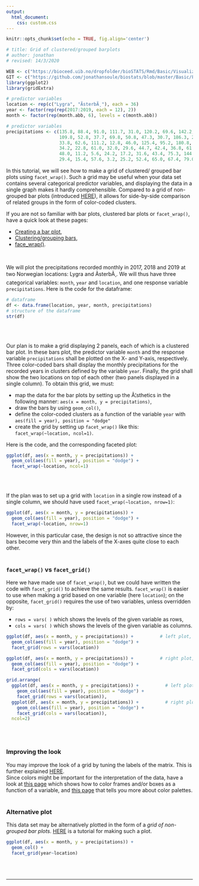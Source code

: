 ```yaml
---
output:
  html_document:
    css: custom.css
--- 
```


```r
knitr::opts_chunk$set(echo = TRUE, fig.align='center')

# title: Grid of clustered/grouped barplots
# author: jonathan
# revised: 14/3/2020 

WEB <- c("https://bioceed.uib.no/dropfolder/bioSTATS/Rmd/Basic/Visualizing/Faceted/grid-clustered-bars.html")
GIT <- c("https://github.com/jonathansoule/biostats/blob/master/Basic/Faceted/Faceted/grid-clustered-bars.Rmd")
library(ggplot2)
library(gridExtra)

# predictor variables
location <- rep(c("Lygra", "ÃsterbÃ¸"), each = 36)
year <- factor(rep(rep(2017:2019, each = 12), 2))
month <- factor(rep(month.abb, 6), levels = c(month.abb))

# predictor variables
precipitations <- c(135.8, 88.4, 91.0, 111.7, 31.0, 120.2, 69.6, 142.2, 83.8, 208.6, 229.4, 141.4,
                    109.8, 52.8, 37.7, 69.8, 50.8, 47.3, 30.7, 186.3, 294.6, 245.9, 57.6, 46.4,
                    33.8, 62.6, 111.2, 12.8, 46.0, 125.4, 95.2, 180.8, 148.6, 132.0, 21.6, 224.4,
                    34.2, 22.8, 61.0, 32.0, 29.6, 44.7, 42.4, 36.8, 61.8, 88.2, 92.6, 80.2,
                    48.0, 11.2, 5.6, 24.2, 17.2, 31.6, 43.4, 75.3, 144.0, 103.0, 12.4, 36.6,
                    29.4, 15.4, 57.6, 3.2, 25.2, 52.4, 65.0, 67.4, 79.0, 18.2, 7.8, 92.0)

```

In this tutorial, we will see how to make a grid of clustered/ grouped bar plots using `facet_wrap()`. Such a grid may be useful when your data set contains several categorical predictor variables, and displaying the data in a single graph makes it hardly comprehensible. Compared to a grid of non-grouped bar plots (introduced [HERE](https://biostats.w.uib.no/grid-bar-plots/){target="_blank"}), it allows for side-by-side comparison of related groups in the form of color-coded clusters. 


If you are not so familiar with bar plots, clustered bar plots or `facet_wrap()`, have a quick look at these pages:

+ [Creating a bar plot](https://biostats.w.uib.no/creating-a-bar-plot/){target="_blank"},
+ [Clustering/grouping bars](https://biostats.w.uib.no/clustering-grouping-bars/){target="_blank"},
+ [face_wrap()](https://biostats.w.uib.no/facet_wrap/){target="_blank"}.

<br/>

We will plot the precipitations recorded monthly in 2017, 2018 and 2019 at two Norwegian locations: Lygra and ÃsterbÃ¸. We will thus have three categorical variables: `month`, `year` and `location`, and one response variable `precipitations`. Here is the code for the dataframe:

```r
# dataframe
df <- data.frame(location, year, month, precipitations)
# structure of the dataframe
str(df)
```
<br/><br/>

Our plan is to make a grid displaying 2 panels, each of which is a clustered bar plot. In these bars plot, the predictor variable `month` and the response variable `precipitations` shall be plotted on the X- and Y-axis, respectively. Three color-coded bars shall display the monthly precipitations for the recorded years in clusters defined by the variable `year`. Finally, the grid shall show the two locations on top of each other (two panels displayed in a single column). To obtain this grid, we must:

+ map the data for the bar plots by setting up the Ã¦sthetics in the following manner: `aes(x = month, y = precipitations)`,
+ draw the bars by using `geom_col()`,
+ define the color-coded clusters as a function of the variable `year` with `aes(fill = year), position = "dodge"`
+ create the grid by setting up `facet_wrap()` like this: `facet_wrap(~location, ncol=1)`.

Here is the code, and the corresponding faceted plot:

```r
ggplot(df, aes(x = month, y = precipitations)) +
  geom_col(aes(fill = year), position = "dodge") + 
  facet_wrap(~location, ncol=1)
```
<br/><br/>

If the plan was to set up a grid with `location` in a single row instead of a single column, we should have used `facet_wrap(~location, nrow=1)`:
```r
ggplot(df, aes(x = month, y = precipitations)) +
  geom_col(aes(fill = year), position = "dodge") + 
  facet_wrap(~location, nrow=1)
```
However, in this particular case, the design is not so attractive since the bars become very thin and the labels of the X-axes quite close to each other. 
<br/><br/>

### `facet_wrap()` vs `facet_grid()`  

Here we have made use of `facet_wrap()`, but we could have written the code with `facet_grid()` to achieve the same results. `facet_wrap()` is easier to use when making a grid based on one variable (here `location`); on the opposite, `facet_grid()` requires the use of two variables, unless overridden by:

+ `rows = vars( )` which shows the levels of the given variable as rows,
+ `cols = vars( )` which shows the levels of the given variable as columns.

```r
ggplot(df, aes(x = month, y = precipitations)) +          # left plot, levels in rows
  geom_col(aes(fill = year), position = "dodge") + 
  facet_grid(rows = vars(location))

ggplot(df, aes(x = month, y = precipitations)) +          # right plot, levels in columns
  geom_col(aes(fill = year), position = "dodge") + 
  facet_grid(cols = vars(location))
```
```r
grid.arrange(
  ggplot(df, aes(x = month, y = precipitations)) +          # left plot, levels in rows
    geom_col(aes(fill = year), position = "dodge") + 
    facet_grid(rows = vars(location)),
  ggplot(df, aes(x = month, y = precipitations)) +          # right plot, levels in columns
    geom_col(aes(fill = year), position = "dodge") + 
    facet_grid(cols = vars(location)),
  ncol=2)
```
<br/><br/>

### Improving the look

You may improve the look of a grid by tuning the labels of the matrix. This is further explained [HERE](https://biostats.w.uib.no/modifying-labels-in-faceted-plots/){target="_blank"}.  
Since colors might be important for the interpretation of the data, have a look at [this page](https://biostats.w.uib.no/color-scale-for-discrete-variables/){target="_blank"} which shows how to color frames and/or boxes as a function of a variable, and [this page](https://biostats.w.uib.no/choosing-colors-for-your-plot/){target="_blank"} that tells you more about color palettes.
<br/><br/>

### Alternative plot

This data set may be alternatively plotted in the form of a *grid of non-grouped bar plots*. [HERE](https://biostats.w.uib.no/grid-bar-plots/){target="_blank"} is a tutorial for making such a plot.
```r
ggplot(df, aes(x = month, y = precipitations)) +
  geom_col() +
  facet_grid(year~location) 
```




<br/><br/>


***
<!-- UNCOMMENT TO ACTIVATE
Get the Rmarkdown file corresponding to this page on [GitHub](`r GIT`){target="_blank"}.
-->
